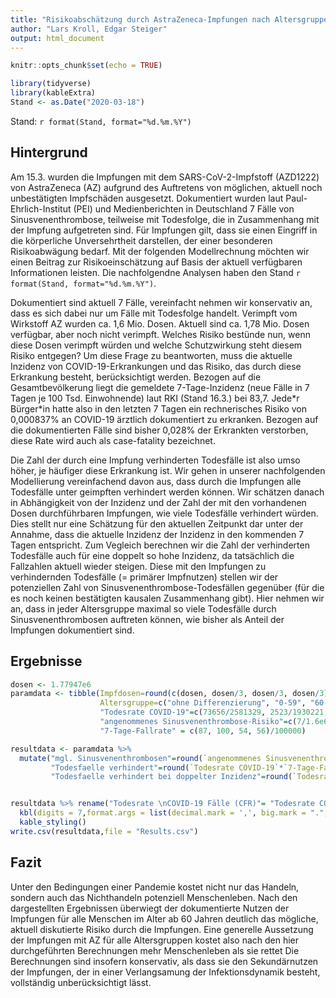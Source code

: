 ```yaml
---
title: "Risikoabschätzung durch AstraZeneca-Impfungen nach Altersgruppen"
author: "Lars Kroll, Edgar Steiger"
output: html_document
---
```


```r
knitr::opts_chunk$set(echo = TRUE)
```

```r
library(tidyverse)
library(kableExtra)
Stand <- as.Date("2020-03-18")
```
Stand: `r format(Stand, format="%d.%m.%Y")`

## Hintergrund 

Am 15.3. wurden die Impfungen mit dem SARS-CoV-2-Impfstoff (AZD1222) von AstraZeneca (AZ) aufgrund des Auftretens von möglichen, aktuell noch unbestätigten Impfschäden ausgesetzt. Dokumentiert wurden laut Paul-Ehrlich-Institut (PEI) und Medienberichten in Deutschland 7 Fälle von Sinusvenenthrombose, teilweise mit Todesfolge, die in Zusammenhang mit der Impfung aufgetreten sind. Für Impfungen gilt, dass sie einen Eingriff in die körperliche Unversehrtheit darstellen, der einer besonderen Risikoabwägung bedarf. Mit der folgenden Modellrechnung möchten wir einen Beitrag zur Risikoeinschätzung auf Basis der aktuell verfügbaren Informationen leisten. Die nachfolgendne Analysen haben den Stand `r format(Stand, format="%d.%m.%Y")`.

Dokumentiert sind aktuell 7 Fälle, vereinfacht nehmen wir konservativ an, dass es sich dabei nur um Fälle mit Todesfolge handelt. Verimpft vom Wirkstoff AZ wurden ca. 1,6 Mio. Dosen. Aktuell sind ca. 1,78 Mio. Dosen verfügbar, aber noch nicht verimpft. Welches Risiko bestünde nun, wenn diese Dosen verimpft würden und welche Schutzwirkung steht diesem Risiko entgegen? Um diese Frage zu beantworten, muss die aktuelle Inzidenz von COVID-19-Erkrankungen und das Risiko, das durch diese Erkrankung besteht, berücksichtigt werden. Bezogen auf die Gesamtbevölkerung liegt die gemeldete 7-Tage-Inzidenz (neue Fälle in 7 Tagen je 100 Tsd. Einwohnende) laut RKI (Stand 16.3.) bei 83,7. Jede\*r Bürger\*in hatte also in den letzten 7 Tagen ein rechnerisches Risiko von 0,000837% an COVID-19 ärztlich dokumentiert zu erkranken. Bezogen auf die dokumentierten Fälle sind bisher 0,028% der Erkrankten verstorben, diese Rate wird auch als case-fatality bezeichnet.

Die Zahl der durch eine Impfung verhinderten Todesfälle ist also umso höher, je häufiger diese Erkrankung ist. Wir gehen in unserer nachfolgenden Modellierung vereinfachend davon aus, dass durch die Impfungen alle Todesfälle unter geimpften verhindert werden können. Wir schätzen danach in Abhängigkeit von der Inzidenz und der Zahl der mit den vorhandenen Dosen durchführbaren Impfungen, wie viele Todesfälle verhindert würden. Dies stellt nur eine Schätzung für den aktuellen Zeitpunkt dar unter der Annahme, dass die aktuelle Inzidenz der Inzidenz in den kommenden 7 Tagen entspricht. Zum Vegleich berechnen wir die Zahl der verhinderten Todesfälle auch für eine doppelt so hohe Inzidenz, da tatsächlich die Fallzahlen aktuell wieder steigen. Diese mit den Impfungen zu verhindernden Todesfälle (= primärer Impfnutzen) stellen wir der potenziellen Zahl von Sinusvenenthrombose-Todesfällen gegenüber (für die es noch keinen bestätigten kausalen Zusammenhang gibt). Hier nehmen wir an, dass in jeder Altersgruppe maximal so viele Todesfälle durch Sinusvenenthrombosen auftreten können, wie bisher als Anteil der Impfungen dokumentiert sind.

## Ergebnisse

```r
dosen <- 1.77947e6
paramdata <- tibble(Impfdosen=round(c(dosen, dosen/3, dosen/3, dosen/3)),
                    Altersgruppe=c("ohne Differenzierung", "0-59", "60-79", "80+"),
                    "Todesrate COVID-19"=c(73656/2581329, 2523/1930221,19936/396629,51197/254479),
                    "angenommenes Sinusvenenthrombose-Risiko"=c(7/1.6e6,7/1.6e6,1/1.6e6,1/1.6e6),
                    "7-Tage-Fallrate" = c(87, 100, 54, 56)/100000)

resultdata <- paramdata %>%
  mutate("mgl. Sinusvenenthrombosen"=round(`angenommenes Sinusvenenthrombose-Risiko`*Impfdosen),
         "Todesfaelle verhindert"=round(`Todesrate COVID-19`*`7-Tage-Fallrate`*Impfdosen),
         "Todesfaelle verhindert bei doppelter Inzidenz"=round(`Todesrate COVID-19`*`7-Tage-Fallrate`*2*Impfdosen))


resultdata %>% rename("Todesrate \nCOVID-19 Fälle (CFR)"= "Todesrate COVID-19") %>% 
  kbl(digits = 7,format.args = list(decimal.mark = ',', big.mark = ".", scientific=FALSE)) %>%
  kable_styling()
write.csv(resultdata,file = "Results.csv")
```

## Fazit

Unter den Bedingungen einer Pandemie kostet nicht nur das Handeln, sondern auch das Nichthandeln potenziell Menschenleben. Nach den dargestellten Ergebnissen überwiegt der dokumentierte Nutzen der Impfungen für alle 
Menschen im Alter ab 60 Jahren deutlich das mögliche, aktuell diskutierte Risiko durch die Impfungen. Eine 
generelle Aussetzung der Impfungen mit AZ für alle Altersgruppen kostet also nach den hier durchgeführten 
Berechnungen mehr Menschenleben als sie rettet Die Berechnungen sind insofern konservativ, als dass sie den Sekundärnutzen der Impfungen, der in einer Verlangsamung der Infektionsdynamik besteht, vollständig unberücksichtigt lässt.
